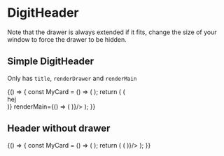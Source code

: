 
<Meta
    title="DigitHeader"
    component={DigitHeader}
/>

# DigitHeader

Note that the drawer is always extended if it fits, change the size of your window to force the drawer to be hidden.

## Simple DigitHeader

Only has `title`, `renderDrawer` and `renderMain`

<Preview>
    <Story name="simple-header">
        {() => {
            const MyCard = () => (
                <DigitLayout.Center>
                    <DigitDesign.Card size={{width: "200px", height: "200px"}}>  
                        <DigitLayout.Center>
                            <DigitText.Text bold text={"This is a card"} />
                        </DigitLayout.Center>
                    </DigitDesign.Card>
                </DigitLayout.Center>
            );
            return (
                <DigitHeader 
                    title="hej" 
                    renderDrawer={() => (
                        <div>
                            hej
                        </div>
                    )} 
                    renderMain={() => (
                        <MyCard />
                    )}/>
            );
        }}
    </Story>
</Preview>

## Header without drawer


<Preview>
    <Story name="no drawer header">
        {() => {
            const MyCard = () => (
                <DigitLayout.Center>
                    <DigitDesign.Card size={{width: "200px", height: "200px"}}>  
                        <DigitLayout.Center>
                            <DigitText.Text bold text={"This is a card"} />
                        </DigitLayout.Center>
                    </DigitDesign.Card>
                </DigitLayout.Center>
            );
            return (
                <DigitHeader 
                    title="hej" 
                    renderMain={() => (
                        <MyCard />
                    )}/>
            );
        }}
    </Story>
</Preview>

<Props of={DigitHeader} />
